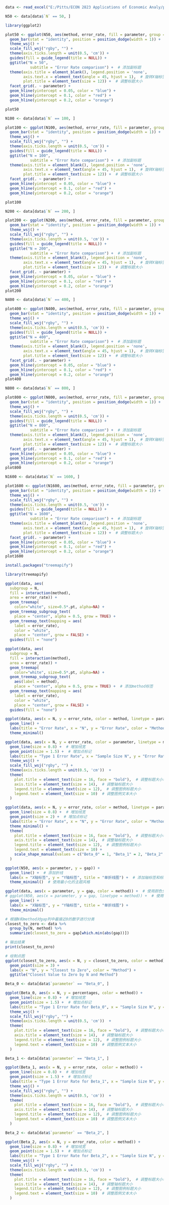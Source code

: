 
```r
data <- read_excel("E:/Pitts/ECON 2823 Applications of Economic Analy/percentages.xlsx")
```

```r
N50 <- data[data$`N` == 50, ]
```

```r
library(ggplot2)
```


```r
plot50 <- ggplot(N50, aes(method, error_rate, fill = parameter, group = interaction(method, parameter, confidence_interval))) +
  geom_bar(stat = "identity", position = position_dodge(width = 1)) +
  theme_wsj() +
  scale_fill_wsj("rgby", "") +
  theme(axis.ticks.length = unit(0.5, 'cm')) +
  guides(fill = guide_legend(title = NULL)) +
  ggtitle("N = 50", 
           subtitle = "Error Rate comparison") +  # 添加副标题
  theme(axis.title = element_blank(), legend.position = 'none', 
        axis.text.x = element_text(angle = 45, hjust = 1),  # 旋转X轴标签
        plot.title = element_text(size = 12)) +  # 调整标题大小
  facet_grid(. ~ parameter) +
  geom_hline(yintercept = 0.05, color = "blue") +
  geom_hline(yintercept = 0.1, color = "red") +
  geom_hline(yintercept = 0.2, color = "orange")

plot50

```
```r
N100 <- data[data$`N` == 100, ]
```

```r
plot100 <- ggplot(N100, aes(method, error_rate, fill = parameter, group = interaction(method, parameter, confidence_interval))) +
  geom_bar(stat = "identity", position = position_dodge(width = 1)) +
  theme_wsj() +
  scale_fill_wsj("rgby", "") +
  theme(axis.ticks.length = unit(0.5, 'cm')) +
  guides(fill = guide_legend(title = NULL)) +
  ggtitle("N = 100", 
           subtitle = "Error Rate comparison") +  # 添加副标题
  theme(axis.title = element_blank(), legend.position = 'none', 
        axis.text.x = element_text(angle = 45, hjust = 1),  # 旋转X轴标签
        plot.title = element_text(size = 12)) +  # 调整标题大小
  facet_grid(. ~ parameter) +
  geom_hline(yintercept = 0.05, color = "blue") +
  geom_hline(yintercept = 0.1, color = "red") +
  geom_hline(yintercept = 0.2, color = "orange")

plot100

```
```r
N200 <- data[data$`N` == 200, ]
```

```r
plot200 <- ggplot(N200, aes(method, error_rate, fill = parameter, group = interaction(method, parameter, confidence_interval))) +
  geom_bar(stat = "identity", position = position_dodge(width = 1)) +
  theme_wsj() +
  scale_fill_wsj("rgby", "") +
  theme(axis.ticks.length = unit(0.5, 'cm')) +
  guides(fill = guide_legend(title = NULL)) +
  ggtitle("N = 200", 
           subtitle = "Error Rate comparison") +  # 添加副标题
  theme(axis.title = element_blank(), legend.position = 'none', 
        axis.text.x = element_text(angle = 45, hjust = 1),  # 旋转X轴标签
        plot.title = element_text(size = 12)) +  # 调整标题大小
  facet_grid(. ~ parameter) +
  geom_hline(yintercept = 0.05, color = "blue") +
  geom_hline(yintercept = 0.1, color = "red") +
  geom_hline(yintercept = 0.2, color = "orange")
plot200
```

```r
N400 <- data[data$`N` == 400, ]
```

```r
plot400 <- ggplot(N400, aes(method, error_rate, fill = parameter, group = interaction(method, parameter, confidence_interval))) +
  geom_bar(stat = "identity", position = position_dodge(width = 1)) +
  theme_wsj() +
  scale_fill_wsj("rgby", "") +
  theme(axis.ticks.length = unit(0.5, 'cm')) +
  guides(fill = guide_legend(title = NULL)) +
  ggtitle("N = 400", 
           subtitle = "Error Rate comparison") +  # 添加副标题
  theme(axis.title = element_blank(), legend.position = 'none', 
        axis.text.x = element_text(angle = 45, hjust = 1),  # 旋转X轴标签
        plot.title = element_text(size = 12)) +  # 调整标题大小
  facet_grid(. ~ parameter) +
  geom_hline(yintercept = 0.05, color = "blue") +
  geom_hline(yintercept = 0.1, color = "red") +
  geom_hline(yintercept = 0.2, color = "orange")
plot400
```

```r
N800 <- data[data$`N` == 800, ]
```

```r
plot800 <- ggplot(N800, aes(method, error_rate, fill = parameter, group = interaction(method, parameter, confidence_interval))) +
  geom_bar(stat = "identity", position = position_dodge(width = 1)) +
  theme_wsj() +
  scale_fill_wsj("rgby", "") +
  theme(axis.ticks.length = unit(0.5, 'cm')) +
  guides(fill = guide_legend(title = NULL)) +
  ggtitle("N = 800", 
           subtitle = "Error Rate comparison") +  # 添加副标题
  theme(axis.title = element_blank(), legend.position = 'none', 
        axis.text.x = element_text(angle = 45, hjust = 1),  # 旋转X轴标签
        plot.title = element_text(size = 12)) +  # 调整标题大小
  facet_grid(. ~ parameter) +
  geom_hline(yintercept = 0.05, color = "blue") +
  geom_hline(yintercept = 0.1, color = "red") +
  geom_hline(yintercept = 0.2, color = "orange")
plot800
```

```r
N1600 <- data[data$`N` == 1600, ]
```

```r
plot1600 <- ggplot(N1600, aes(method, error_rate, fill = parameter, group = interaction(method, parameter, confidence_interval))) +
  geom_bar(stat = "identity", position = position_dodge(width = 1)) +
  theme_wsj() +
  scale_fill_wsj("rgby", "") +
  theme(axis.ticks.length = unit(0.5, 'cm')) +
  guides(fill = guide_legend(title = NULL)) +
  ggtitle("N = 1600", 
           subtitle = "Error Rate comparison") +  # 添加副标题
  theme(axis.title = element_blank(), legend.position = 'none', 
        axis.text.x = element_text(angle = 45, hjust = 1),  # 旋转X轴标签
        plot.title = element_text(size = 12)) +  # 调整标题大小
  facet_grid(. ~ parameter) +
  geom_hline(yintercept = 0.05, color = "blue") +
  geom_hline(yintercept = 0.1, color = "red") +
  geom_hline(yintercept = 0.2, color = "orange")
plot1600
```

```r
install.packages("treemapify")
```


```r
library(treemapify)

ggplot(data, aes(
  subgroup = N, 
  fill = interaction(method), 
  area = error_rate)) +
  geom_treemap(
    color="white", size=0.5*.pt, alpha=NA) +
  geom_treemap_subgroup_text(
    place = "center", alpha = 0.5, grow = TRUE) + 
  geom_treemap_text(mapping = aes(
    label = error_rate), 
    color = "white",
    place = "center", grow = FALSE) +
  guides(fill = "none")
```
```r
ggplot(data, aes(
  subgroup = N, 
  fill = interaction(method), 
  area = error_rate)) +
  geom_treemap(
    color="white", size=0.5*.pt, alpha=NA) +
  geom_treemap_subgroup_text(
    aes(label = method),
    place = "center", alpha = 0.5, grow = TRUE) +  # 添加method标签
  geom_treemap_text(mapping = aes(
    label = error_rate), 
    color = "white",
    place = "center", grow = FALSE) +
  guides(fill = "none")

```

```r
ggplot(data, aes(x = N, y = error_rate, color = method, linetype = parameter)) +
  geom_line() +
  labs(title = "Error Rate", x = "N", y = "Error Rate", color = "Method", linetype = "Parameter") +
  theme_minimal()
```


```r
ggplot(data, aes(x = N, y = error_rate, color = parameter, linetype = method)) +
  geom_line(size = 0.8) +  # 增加线宽
  geom_point(size = 1.5) +  # 增加点标记
  labs(title = "Type 1 Error Rate", x = "Sample Size N", y = "Error Rate", color = "Method", linetype = "Parameter", shape = "Parameter") +
  theme_wsj() +
  scale_fill_wsj("rgby", "") +
  theme(axis.ticks.length = unit(0.5, 'cm'))  +
  theme(
    plot.title = element_text(size = 16, face = "bold"),  # 调整标题大小和样式
    axis.title = element_text(size = 14),  # 调整轴标题大小
    legend.title = element_text(size = 12),  # 调整图例标题大小
    legend.text = element_text(size = 10)  # 调整图例文本大小
  )
```


```r
ggplot(data, aes(x = N, y = error_rate, color = method, linetype = parameter)) +
  geom_line(size = 0.8) +  # 增加线宽
  geom_point(size = 2) +  # 增加点标记
  labs(title = "Error Rate", x = "N", y = "Error Rate", color = "Method", linetype = "Parameter") +
  theme_minimal() +
  theme(
    plot.title = element_text(size = 16, face = "bold"),  # 调整标题大小和样式
    axis.title = element_text(size = 14),  # 调整轴标题大小
    legend.title = element_text(size = 12),  # 调整图例标题大小
    legend.text = element_text(size = 10) +
    scale_shape_manual(values = c("Beta_0" = 1, "Beta_1" = 2, "Beta_2" = 3)) # 调整图例文本大小
  )
```



```r
ggplot(N50, aes(x = parameter, y = gap)) +
  geom_line() +  # 添加折线
  labs(x = "X轴标签", y = "Y轴标签", title = "单折线图") +  # 添加轴标签和标题
  theme_minimal()  # 使用最小化的主题风格
```

```r
ggplot(data, aes(x = parameter, y = gap, color = method)) +  # 使用颜色分类
# ggplot(N50, aes(x = parameter, y = gap, linetype = method)) +  # 使用线型分类
  geom_line() +  
  labs(x = "X轴标签", y = "Y轴标签", title = "单折线图") +  
  theme_minimal()  
```

```r
# 根据N和method对gap列中最接近0的数字进行分类
closest_to_zero <- data %>%
  group_by(N, method) %>%
  summarize(closest_to_zero = gap[which.min(abs(gap))])

# 输出结果
print(closest_to_zero)
```
```r
# 绘制点图
ggplot(closest_to_zero, aes(x = N, y = closest_to_zero, color = method)) +
  geom_point(size = 3) +
  labs(x = "N", y = "Closest to Zero", color = "Method") +
  ggtitle("Closest Value to Zero by N and Method")
```
```r
Beta_0 <- data[data$`parameter` == "Beta_0", ]
```

```r
ggplot(Beta_0, aes(x = N, y = percentages, color = method)) +
  geom_line(size = 0.8) +  # 增加线宽
  geom_point(size = 1.5) +  # 增加点标记
  labs(title = "Type 1 Error Rate for Beta_0", x = "Sample Size N", y = "Error Rate", color = "Method") +
  theme_wsj() +
  scale_fill_wsj("rgby", "") +
  theme(axis.ticks.length = unit(0.5, 'cm'))  +
  theme(
    plot.title = element_text(size = 16, face = "bold"),  # 调整标题大小和样式
    axis.title = element_text(size = 14),  # 调整轴标题大小
    legend.title = element_text(size = 12),  # 调整图例标题大小
    legend.text = element_text(size = 10)  # 调整图例文本大小
  )
```


```r
Beta_1 <- data[data$`parameter` == "Beta_1", ]
```

```r
ggplot(Beta_1, aes(x = N, y = error_rate,  color = method)) +
  geom_line(size = 0.8) +  # 增加线宽
  geom_point(size = 1.5) +  # 增加点标记
  labs(title = "Type 1 Error Rate for Beta_1", x = "Sample Size N", y = "Error Rate", color = "Method") +
  theme_wsj() +
  scale_fill_wsj("rgby", "") +
  theme(axis.ticks.length = unit(0.5, 'cm'))  +
  theme(
    plot.title = element_text(size = 16, face = "bold"),  # 调整标题大小和样式
    axis.title = element_text(size = 14),  # 调整轴标题大小
    legend.title = element_text(size = 12),  # 调整图例标题大小
    legend.text = element_text(size = 10)  # 调整图例文本大小
  )
```

```r
Beta_2 <- data[data$`parameter` == "Beta_2", ]
```

```r
ggplot(Beta_2, aes(x = N, y = error_rate, color = method)) +
  geom_line(size = 0.8) +  # 增加线宽
  geom_point(size = 1.5) +  # 增加点标记
  labs(title = "Type 1 Error Rate for Beta_2", x = "Sample Size N", y = "Error Rate", color = "Method") +
  theme_wsj() +
  scale_fill_wsj("rgby", "") +
  theme(axis.ticks.length = unit(0.5, 'cm'))  +
  theme(
    plot.title = element_text(size = 16, face = "bold"),  # 调整标题大小和样式
    axis.title = element_text(size = 14),  # 调整轴标题大小
    legend.title = element_text(size = 12),  # 调整图例标题大小
    legend.text = element_text(size = 10)  # 调整图例文本大小
  )
```






